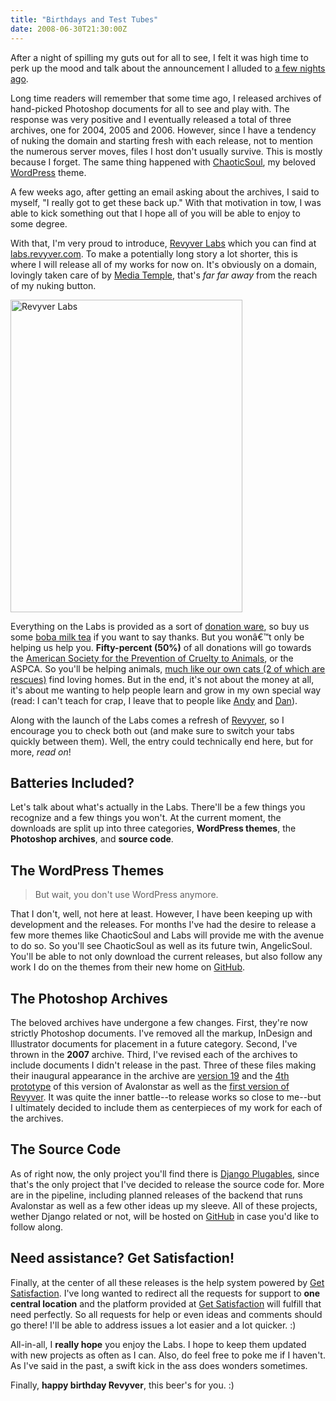 ```yaml
---
title: "Birthdays and Test Tubes"
date: 2008-06-30T21:30:00Z
---
```


After a night of spilling my guts out for all to see, I felt it was high time to perk up the mood and talk about the announcement I alluded to [a few nights ago][1].

Long time readers will remember that some time ago, I released archives of hand-picked Photoshop documents for all to see and play with. The response was very positive and I eventually released a total of three archives, one for 2004, 2005 and 2006. However, since I have a tendency of nuking the domain and starting fresh with each release, not to mention the numerous server moves, files I host don't usually survive. This is mostly because I forget. The same thing happened with [ChaoticSoul][2], my beloved [WordPress][3] theme.

A few weeks ago, after getting an email asking about the archives, I said to myself, "I really got to get these back up." With that motivation in tow, I was able to kick something out that I hope all of you will be able to enjoy to some degree.

With that, I'm very proud to introduce, [Revyver Labs][4] which you can find at [labs.revyver.com][4]. To make a potentially long story a lot shorter, this is where I will release all of my works for now on. It's obviously on a domain, lovingly taken care of by [Media Temple][5], that's *far far away* from the reach of my nuking button.

[<img src="https://farm4.static.flickr.com/3047/2626835621_e3cf4bbc02.jpg" width="371" height="500" alt="Revyver Labs" />][20]

Everything on the Labs is provided as a sort of [donation ware][6], so buy us some [boba milk tea][7] if you want to say thanks. But you wonâ€™t only be helping us help you. **Fifty-percent (50%)** of all donations will go towards the [American Society for the Prevention of Cruelty to Animals][8], or the ASPCA. So you'll be helping animals, [much like our own cats (2 of which are rescues)][9] find loving homes. But in the end, it's not about the money at all, it's about me wanting to help people learn and grow in my own special way (read: I can't teach for crap, I leave that to people like [Andy][10] and [Dan][11]).

Along with the launch of the Labs comes a refresh of [Revyver][12], so I encourage you to check both out (and make sure to switch your tabs quickly between them). Well, the entry could technically end here, but for more, *read on*!

## Batteries Included?

Let's talk about what's actually in the Labs. There'll be a few things you recognize and a few things you won't. At the current moment, the downloads are split up into three categories, **WordPress themes**, the **Photoshop archives**, and **source code**.

## The WordPress Themes

> But wait, you don't use WordPress anymore.

That I don't, well, not here at least. However, I have been keeping up with development and the releases. For months I've had the desire to release a few more themes like ChaoticSoul and Labs will provide me with the avenue to do so. So you'll see ChaoticSoul as well as its future twin, AngelicSoul. You'll be able to not only download the current releases, but also follow any work I do on the themes from their new home on [GitHub][13].

## The Photoshop Archives

The beloved archives have undergone a few changes. First, they're now strictly Photoshop documents. I've removed all the markup, InDesign and Illustrator documents for placement in a future category. Second, I've thrown in the **2007** archive. Third, I've revised each of the archives to include documents I didn't release in the past. Three of these files making their inaugural appearance in the archive are [version 19][14] and the [4th prototype][15] of this version of Avalonstar as well as the [first version of Revyver][16]. It was quite the inner battle--to release works so close to me--but I ultimately decided to include them as centerpieces of my work for each of the archives.

## The Source Code

As of right now, the only project you'll find there is [Django Plugables][17], since that's the only project that I've decided to release the source code for. More are in the pipeline, including planned releases of the backend that runs Avalonstar as well as a few other ideas up my sleeve. All of these projects, wether Django related or not, will be hosted on [GitHub][13] in case you'd like to follow along.

## Need assistance? Get Satisfaction!

Finally, at the center of all these releases is the help system powered by [Get Satisfaction][18]. I've long wanted to redirect all the requests for support to **one central location** and the platform provided at [Get Satisfaction][19] will fulfill that need perfectly. So all requests for help or even ideas and comments should go there! I'll be able to address issues a lot easier and a lot quicker. :)

All-in-all, I **really hope** you enjoy the Labs. I hope to keep them updated with new projects as often as I can. Also, do feel free to poke me if I haven't. As I've said in the past, a swift kick in the ass does wonders sometimes.

Finally, **happy birthday Revyver**, this beer's for you. :)

[1]: http://avalonstar.com/blog/2008/jun/29/revyver-week/
[2]: http://www.bloggingpro.com/archives/2006/03/23/wordpress-theme-chaoticsoul/
[3]: http://en.blog.wordpress.com/2006/10/26/new-theme-chaoticsoul/
[4]: http://labs.revyver.com/
[5]: http://www.mediatemple.net/go/order/?refdom=revyver.com
[6]: http://en.wikipedia.org/wiki/Donationware
[7]: http://en.wikipedia.org/wiki/Bubble_tea
[8]: http://aspca.org/
[9]: http://www.flickr.com/photos/avalonstar/sets/152607/
[10]: http://www.stuffandnonsense.co.uk/
[11]: http://simplebits.com/
[12]: http://revyver.com/
[13]: http://github.com/revyver/
[14]: http://flickr.com/photos/lisamac/26246348/
[15]: http://avalonstar.com/blog/2008/mar/30/design-distortion/
[16]: http://flickr.com/photos/avalonstar/179187596/
[17]: http://github.com/revyver/django-plugables/tree/
[18]: http://getsatisfaction.com/revyver/products/revyver_revyver_labs/
[19]: http://getsatisfaction.com/
[20]: http://www.flickr.com/photos/avalonstar/2626835621/
